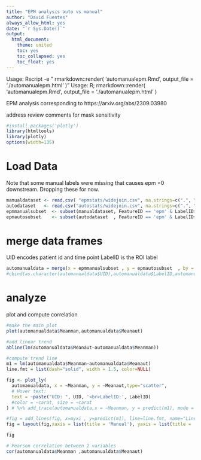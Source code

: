 ```yaml
---
title: "EPM analysis auto vs manual"
author: "David Fuentes"
always_allow_html: yes
date: "`r Sys.Date()`"
output:
  html_document:
    theme: united
    toc: yes
    toc_collapsed: yes
    toc_float: yes
---
```

Usage: Rscript -e " rmarkdown::render( 'automanualepm.Rmd', output_file = './automanualepm.html' )"
Usage: R; rmarkdown::render( 'automanualepm.Rmd', output_file = './automanualepm.html' )

EPM analysis corresponding to https://arxiv.org/abs/2309.03980

address review comments for mask sensitivity
```r
#install.packages('plotly') 
library(htmltools)
library(plotly)
options(width=135)
```
 
# Load Data

Note that some manual labels were missing that causes epm =0 downstream. Dropping these for now.
```r
manualdataset <- read.csv( "epmstats/widejoin.csv", na.strings=c(".", "NA", "", "?"), strip.white=TRUE, encoding="UTF-8")
autodataset   <- read.csv("autostats/widejoin.csv", na.strings=c(".", "NA", "", "?"), strip.white=TRUE, encoding="UTF-8")
epmmanualsubset  <- subset(manualdataset, FeatureID == 'epm' & LabelID> 0 & Mean > 0 )  
epmautosubset    <- subset(autodataset  , FeatureID == 'epm' & LabelID> 0 )
```
# merge data frames 

UID encodes patient id and time point
LabelID is the ROI label

```r
automanualdata = merge(x = epmmanualsubset , y = epmautosubset  , by = c("UID","LabelID"),suffixes=c("man","aut"))
#cbind(as.character(automanualdata$UID),automanualdata$LabelID,automanualdata$Meanman,automanualdata$Meanaut)
```

# analyze

plot and compute correlation

```r
#make the main plot
plot(automanualdata$Meanman,automanualdata$Meanaut)

#add linear trend
abline(lm(automanualdata$Meanaut~automanualdata$Meanman))

#compute trend line
m1 = lm(automanualdata$Meanman~automanualdata$Meanaut)
line.fmt = list(dash="solid", width = 1.5, color=NULL)

fig <- plot_ly(
  automanualdata, x = ~Meanman, y = ~Meanaut,type="scatter",
  # Hover text:
  text = ~paste("UID: ", UID, '<br>LabelID:', LabelID)
  #color = ~carat, size = ~carat
) # %>% add_trace(automanualdata,x = ~Meanman, y = predict(m1), mode = "lines")

#fig = add_lines(fig, x=myxi , y=predict(m1), line=line.fmt, name="Linear")
fig = layout(fig,xaxis = list(title = 'Manual'), yaxis = list(title = 'Automatic'))

fig

# Pearson correlation between 2 variables
cor(automanualdata$Meanman ,automanualdata$Meanaut)
```
